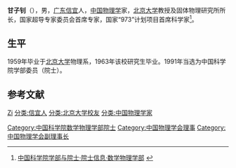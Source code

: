 {{Infobox person
| 姓名     = 甘子钊
| 图像     = Huangkun.png
| 图像说明 = 1960年代的[[黄昆|黄昆]]和甘子钊
| 出生日期 = {{birth date and age|1938|4|16}}
| 出生地   = [[广东|广东]][[信宜|信宜]]
| 死亡日期 = <!-- {{Death date and age|YYYY|MM|DD|YYYY|MM|DD}}（死亡在前，出生在后） -->
| 死亡地   = 
| 国籍     = {{PRC}}
| 籍贯     = 
| 别名     = 
| 知名于   = 
| 职业     = 物理学家
| 母校     = [[北京大学|北京大学]]
}}
'''甘子钊'''（{{bd|1938年|4月16日||}}），男，[[广东|广东]][[信宜|信宜]]人，[[中华人民共和国|中国]][[物理学|物理学]]家，[[北京大学|北京大学]]教授及固体物理研究所所长，国家超导专家委员会首席专家，国家“973”计划项目首席科学家<ref>[http://sourcedb.cas.cn/sourcedb_ad_cas/zw2/ysxx/sxwlxb/ 中国科学院学部与院士·院士信息·数学物理学部] {{webarchive|url=https://web.archive.org/web/20120308190537/http://sourcedb.cas.cn/sourcedb_ad_cas/zw2/ysxx/sxwlxb/ |date=2012-03-08 }}</ref>。

== 生平 ==
1959年毕业于[[北京大学|北京大学]]物理系，1963年该校研究生毕业。1991年当选为中国科学院学部委员（院士）。

== 参考文献 ==
{{reflist}}

{{中国科学家小作品}}
{{中国科学院数学物理学部院士}}
{{Navboxes 
| title  = 甘子钊在[[中国物理学会|中国物理学会]]的职务
| list1  =
{{中国物理学会第六届理事会}}
{{中国物理学会第七届理事会}}
{{中国物理学会第八届理事会}}
}}

{{Authority control}}
{{DEFAULTSORT:Gan甘}}
[[分类:甘姓|Zi]]
[[分类:信宜人|分类:信宜人]]
[[分类:北京大学校友|分类:北京大学校友]]
[[分类:中国物理学家|分类:中国物理学家]]
[[Category:中国科学院数学物理学部院士|Category:中国科学院数学物理学部院士]]
[[Category:中国物理学会理事|Category:中国物理学会理事]]
[[Category:中国物理学会副理事长|Category:中国物理学会副理事长]]